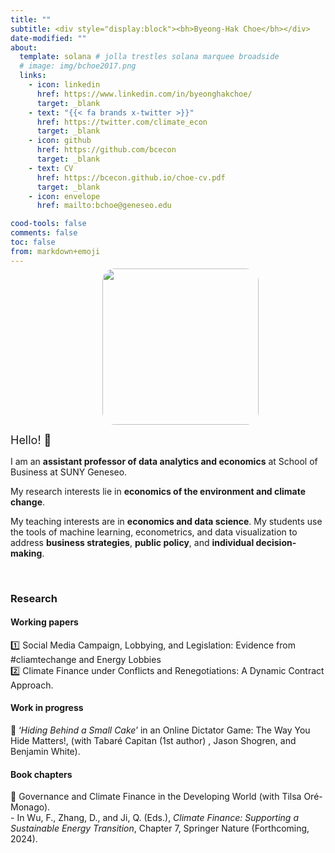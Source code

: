 ```yaml
---
title: ""
subtitle: <div style="display:block"><bh>Byeong-Hak Choe</bh></div> 
date-modified: ""
about:
  template: solana # jolla trestles solana marquee broadside
  # image: img/bchoe2017.png
  links: 
    - icon: linkedin
      href: https://www.linkedin.com/in/byeonghakchoe/
      target: _blank
    - text: "{{< fa brands x-twitter >}}"
      href: https://twitter.com/climate_econ
      target: _blank
    - icon: github
      href: https://github.com/bcecon
      target: _blank
    - text: CV
      href: https://bcecon.github.io/choe-cv.pdf
      target: _blank
    - icon: envelope
      href: mailto:bchoe@geneseo.edu

cood-tools: false
comments: false
toc: false
from: markdown+emoji
---
```


<div style="display:block; margin:-10px;"></div>

:::: {.quarto-about-trestles}

::: {.about-entity}

<p style="display: flex; justify-content: center; align-items: center;">
    &nbsp;&nbsp;&nbsp;&nbsp;&nbsp;&nbsp;&nbsp;&nbsp;&nbsp;&nbsp;<img src="img/bchoe2017.png"  style="border-radius: 20px; width: 250px; height: auto;">
</p>
:::

::: {.about-contents}


<font size = "4">Hello! 👋 </font>

<div style="display:block; margin:15px;"></div>

I am an **assistant professor of data analytics and economics** at School of Business at SUNY Geneseo.

My research interests lie in **economics of the environment and climate change**.

My teaching interests are in **economics and data science**. My students use the tools of machine learning, econometrics, and data visualization to address **business strategies**, **public policy**, and **individual decision-making**.

:::

::::

<!-- :::: {.columns} -->

<!-- ::: {.column width="5%"} -->

<!-- ::: -->

<!-- ::: {.column width="15%"} -->

<!-- <p style="display: flex; justify-content: center; align-items: center;"> -->
<!--     <img src="img/bchoe2017.png"  style="border-radius: 20px; width: 175px; height: auto;"> -->
<!-- </p> -->
<!-- ::: -->

<!-- ::: {.column width="7.5%"} -->

<!-- ::: -->

<!-- ::: {.column width="72.5%"} -->


<!-- <font size = "4">Hello! 👋 </font> -->

<!-- <div style="display:block; margin:15px;"></div> -->

<!-- I am an **assistant professor of data analytics and economics** at School of Business at SUNY Geneseo. -->

<!-- My research interests lie in **economics of the environment and climate change**. -->

<!-- My teaching interests are in **economics and data science**. My students use the tools of machine learning, econometrics, and data visualization to address **business strategies**, **public policy**, and **individual decision-making**. -->

<!-- ::: -->

<!-- :::: -->

<br>

### Research

#### Working papers

1️⃣ Social Media Campaign, Lobbying, and Legislation: Evidence from #cliamtechange and Energy Lobbies\
2️⃣ Climate Finance under Conflicts and Renegotiations: A Dynamic Contract Approach.


#### Work in progress

🌟 '*Hiding Behind a Small Cake*' in an Online Dictator Game: The Way You Hide Matters!, (with Tabaré Capitan (1st author) , Jason Shogren, and Benjamin White).



#### Book chapters

🌟 Governance and Climate Finance in the Developing World (with Tilsa Oré-Monago).\
  -&nbsp;In Wu, F., Zhang, D., and Ji, Q. (Eds.), *Climate Finance: Supporting a Sustainable Energy Transition*, Chapter 7, Springer Nature (Forthcoming, 2024).
